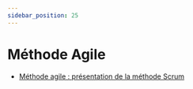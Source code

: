```yaml
---
sidebar_position: 25
---
```


# Méthode Agile

- [Méthode agile : présentation de la méthode Scrum](https://fr.mailjet.com/blog/news/methode-agile-scrum/)
